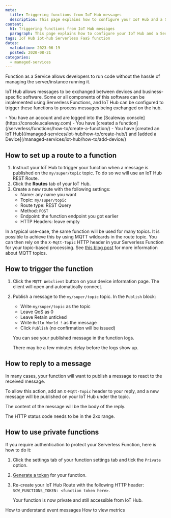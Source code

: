 ```yaml
---
meta:
  title: Triggering functions from IoT Hub messages
  description: This page explains how to configure your IoT Hub and a Serverless function to trigger the function when a message is published on the Hub.
content:
  h1: Triggering functions from IoT Hub messages
  paragraph: This page explains how to configure your IoT Hub and a Serverless function to trigger the function when a message is published on the Hub.
tags: IoT Hub iot-hub Serverless FaaS function
dates:
  validation: 2023-06-19
  posted: 2020-08-21
categories:
  - managed-services
---
```


Function as a Service allows developers to run code without the hassle of managing the server/instance running it.

IoT Hub allows messages to be exchanged between devices and business-specific software. Some or all components of this software can be implemented using Serverless Functions, and IoT Hub can be configured to trigger these functions to process messages being exchanged on the hub.

<Macro id="iam-requirements" />

<Message type="requirement">
  - You have an account and are logged into the [Scaleway console](https://console.scaleway.com)
  - You have [created a function](/serverless/functions/how-to/create-a-function/)
  - You have [created an IoT Hub](/managed-services/iot-hub/how-to/create-hub/) and [added a Device](/managed-services/iot-hub/how-to/add-device/)
</Message>

## How to set up a route to a function

1. Instruct your IoT Hub to trigger your function when a message is published on the `my/super/topic` topic. To do so we will use an IoT Hub REST Route.
2. Click the **Routes** tab of your IoT Hub.
3. Create a new route with the following settings:
    - Name: any name you want
    - Topic: `my/super/topic`
    - Route type: REST Query
    - Method: `POST`
    - Endpoint: the function endpoint you got earlier
    - HTTP Headers: leave empty

In a typical use-case, the same function will be used for many topics. It is possible to achieve this by using MQTT wildcards in the route topic. You can then rely on the `X-Mqtt-Topic` HTTP header in your Serverless Function for your topic-based processing. See [this blog post](https://www.scaleway.com/en/blog/scaleway-iot-hub-introduction-to-mqtt-topics/) for more information about MQTT topics.

## How to trigger the function

1. Click the `MQTT Webclient` button on your device information page. The client will open and automatically connect.
2. Publish a message to the `my/super/topic` topic. In the `Publish` block:
    - Write `my/super/topic` as the topic
    - Leave QoS as 0
    - Leave Retain unticked
    - Write `Hello World !` as the message
    - Click `Publish` (no confirmation will be issued)

    You can see your published message in the function logs.

    <Message type="note">
      There may be a few minutes delay before the logs show up.
    </Message>

## How to reply to a message

In many cases, your function will want to publish a message to react to the received message.

To allow this action, add an `X-Mqtt-Topic` header to your reply, and a new message will be published on your IoT Hub under the topic.

The content of the message will be the body of the reply. 

<Message type="important">
  The HTTP status code needs to be in the 2xx range.
</Message>


## How to use private functions

If you require authentication to protect your Serverless Function, here is how to do it:

1. Click the settings tab of your function settings tab and tick the `Private` option.
2. [Generate a token](/serverless/functions/how-to/create-auth-token-from-console/) for your function.
3. Re-create your IoT Hub Route with the following HTTP header: `SCW_FUNCTIONS_TOKEN: <function token here>`.

    Your function is now private and still accessible from IoT Hub.

<Navigation title="See Also">
  <PreviousButton to="/managed-services/iot-hub/how-to/understand-event-messages/">How to understand event messages</PreviousButton>
  <NextButton to="/managed-services/iot-hub/how-to/view-metrics/">How to view metrics</NextButton>
</Navigation>
